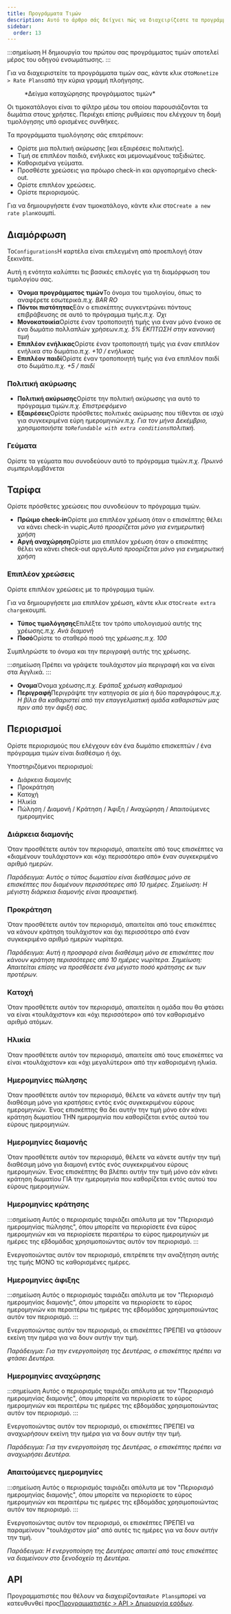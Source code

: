 ```yaml
---
title: Προγράμματα Τιμών
description: Αυτό το άρθρο σάς δείχνει πώς να διαχειρίζεστε τα προγράμματα τιμών στο Wink.
sidebar:
  order: 13
---
```


:::σημείωση
Η δημιουργία του πρώτου σας προγράμματος τιμών αποτελεί μέρος του οδηγού ενσωμάτωσης.
:::

Για να διαχειριστείτε τα προγράμματα τιμών σας, κάντε κλικ στο`Monetize > Rate Plans`από την κύρια γραμμή πλοήγησης.

<figure>
  <CloudinaryImage width="350" height="559" resize="scale" quality="best" alt="Τιμολογιακά προγράμματα" src="academy/rate-plan" errorImage="noimage_opaque_nyrtl0.png" />

  <figcaption>*Δείγμα καταχώρησης προγράμματος τιμών*</figcaption>
</figure>


Οι τιμοκατάλογοι είναι το φίλτρο μέσω του οποίου παρουσιάζονται τα δωμάτια στους χρήστες.
Περιέχει επίσης ρυθμίσεις που ελέγχουν τη δομή τιμολόγησης υπό ορισμένες συνθήκες.

Τα προγράμματα τιμολόγησης σάς επιτρέπουν:

* Ορίστε μια πολιτική ακύρωσης \[και εξαιρέσεις πολιτικής].
* Τιμή σε επιπλέον παιδιά, ενήλικες και μεμονωμένους ταξιδιώτες.
* Καθορισμένα γεύματα.
* Προσθέστε χρεώσεις για πρόωρο check-in και αργοπορημένο check-out.
* Ορίστε επιπλέον χρεώσεις.
* Ορίστε περιορισμούς.

Για να δημιουργήσετε έναν τιμοκατάλογο, κάντε κλικ στο`Create a new rate plan`κουμπί.

## Διαμόρφωση

Το`Configurations`Η καρτέλα είναι επιλεγμένη από προεπιλογή όταν ξεκινάτε.

Αυτή η ενότητα καλύπτει τις βασικές επιλογές για τη διαμόρφωση του τιμολογίου σας.

* **Όνομα προγράμματος τιμών**Το όνομα του τιμολογίου, όπως το αναφέρετε εσωτερικά.*π.χ. BAR RO*
* **Πόντοι πιστότητας**Εάν ο επισκέπτης συγκεντρώνει πόντους επιβράβευσης σε αυτό το πρόγραμμα τιμής.*π.χ. Όχι*
* **Μονοκατοικία**Ορίστε έναν τροποποιητή τιμής για έναν μόνο ένοικο σε ένα δωμάτιο πολλαπλών χρήσεων.*π.χ. 5% ΕΚΠΤΩΣΗ στην κανονική τιμή*
* **Επιπλέον ενήλικας**Ορίστε έναν τροποποιητή τιμής για έναν επιπλέον ενήλικα στο δωμάτιο.*π.χ. +10 / ενήλικας*
* **Επιπλέον παιδί**Ορίστε έναν τροποποιητή τιμής για ένα επιπλέον παιδί στο δωμάτιο.*π.χ. +5 / παιδί*

### Πολιτική ακύρωσης

* **Πολιτική ακύρωσης**Ορίστε την πολιτική ακύρωσης για αυτό το πρόγραμμα τιμών.*π.χ. Επιστρεφόμενο*
* **Εξαιρέσεις**Ορίστε πρόσθετες πολιτικές ακύρωσης που τίθενται σε ισχύ για συγκεκριμένα εύρη ημερομηνιών.*π.χ. Για τον μήνα Δεκέμβριο, χρησιμοποιήστε το`Refundable with extra conditions`πολιτική.*

### Γεύματα

Ορίστε τα γεύματα που συνοδεύουν αυτό το πρόγραμμα τιμών.*π.χ. Πρωινό συμπεριλαμβάνεται*

## Ταρίφα

Ορίστε πρόσθετες χρεώσεις που συνοδεύουν το πρόγραμμα τιμών.

* **Πρώιμο check-in**Ορίστε μια επιπλέον χρέωση όταν ο επισκέπτης θέλει να κάνει check-in νωρίς.*Αυτό προορίζεται μόνο για ενημερωτική χρήση*
* **Αργή αναχώρηση**Ορίστε μια επιπλέον χρέωση όταν ο επισκέπτης θέλει να κάνει check-out αργά.*Αυτό προορίζεται μόνο για ενημερωτική χρήση*

### Επιπλέον χρεώσεις

Ορίστε επιπλέον χρεώσεις με το πρόγραμμα τιμών.

Για να δημιουργήσετε μια επιπλέον χρέωση, κάντε κλικ στο`Create extra charge`κουμπί.

* **Τύπος τιμολόγησης**Επιλέξτε τον τρόπο υπολογισμού αυτής της χρέωσης.*π.χ. Ανά διαμονή*
* **Ποσό**Ορίστε το σταθερό ποσό της χρέωσης.*π.χ. 100*

Συμπληρώστε το όνομα και την περιγραφή αυτής της χρέωσης.

:::σημείωση
Πρέπει να γράψετε τουλάχιστον μία περιγραφή και να είναι στα Αγγλικά.
:::

* **Ονομα**Όνομα χρέωσης.*π.χ. Εφάπαξ χρέωση καθαρισμού*
* **Περιγραφή**Περιγράψτε την κατηγορία σε μία ή δύο παραγράφους.*π.χ. Η βίλα θα καθαριστεί από την επαγγελματική ομάδα καθαριστών μας πριν από την άφιξή σας.*

## Περιορισμοί

Ορίστε περιορισμούς που ελέγχουν εάν ένα δωμάτιο επισκεπτών / ένα πρόγραμμα τιμών είναι διαθέσιμο ή όχι.

Υποστηριζόμενοι περιορισμοί:

* Διάρκεια διαμονής
* Προκράτηση
* Κατοχή
* Ηλικία
* Πώληση / Διαμονή / Κράτηση / Άφιξη / Αναχώρηση / Απαιτούμενες ημερομηνίες

### Διάρκεια διαμονής

Όταν προσθέτετε αυτόν τον περιορισμό, απαιτείτε από τους επισκέπτες να «διαμένουν τουλάχιστον» και «όχι περισσότερο από» έναν συγκεκριμένο αριθμό ημερών.

*Παράδειγμα: Αυτός ο τύπος δωματίου είναι διαθέσιμος μόνο σε επισκέπτες που διαμένουν περισσότερες από 10 ημέρες. Σημείωση: Η μέγιστη διάρκεια διαμονής είναι προαιρετική.*

### Προκράτηση

Όταν προσθέτετε αυτόν τον περιορισμό, απαιτείται από τους επισκέπτες να κάνουν κράτηση τουλάχιστον και όχι περισσότερο από έναν συγκεκριμένο αριθμό ημερών νωρίτερα.

*Παράδειγμα: Αυτή η προσφορά είναι διαθέσιμη μόνο σε επισκέπτες που κάνουν κράτηση περισσότερες από 10 ημέρες νωρίτερα. Σημείωση: Απαιτείται επίσης να προσθέσετε ένα μέγιστο ποσό κράτησης εκ των προτέρων.*

### Κατοχή

Όταν προσθέτετε αυτόν τον περιορισμό, απαιτείται η ομάδα που θα φτάσει να είναι «τουλάχιστον» και «όχι περισσότερο» από τον καθορισμένο αριθμό ατόμων.

### Ηλικία

Όταν προσθέτετε αυτόν τον περιορισμό, απαιτείτε από τους επισκέπτες να είναι «τουλάχιστον» και «όχι μεγαλύτεροι» από την καθορισμένη ηλικία.

### Ημερομηνίες πώλησης

Όταν προσθέτετε αυτόν τον περιορισμό, θέλετε να κάνετε αυτήν την τιμή διαθέσιμη μόνο για κρατήσεις εντός ενός συγκεκριμένου εύρους ημερομηνιών. Ένας επισκέπτης θα δει αυτήν την τιμή μόνο εάν κάνει κράτηση δωματίου ΤΗΝ ημερομηνία που καθορίζεται εντός αυτού του εύρους ημερομηνιών.

### Ημερομηνίες διαμονής

Όταν προσθέτετε αυτόν τον περιορισμό, θέλετε να κάνετε αυτήν την τιμή διαθέσιμη μόνο για διαμονή εντός ενός συγκεκριμένου εύρους ημερομηνιών. Ένας επισκέπτης θα βλέπει αυτήν την τιμή μόνο εάν κάνει κράτηση δωματίου ΓΙΑ την ημερομηνία που καθορίζεται εντός αυτού του εύρους ημερομηνιών.

### Ημερομηνίες κράτησης

:::σημείωση
Αυτός ο περιορισμός ταιριάζει απόλυτα με τον "Περιορισμό ημερομηνίας πώλησης", όπου μπορείτε να περιορίσετε ένα εύρος ημερομηνιών και να περιορίσετε περαιτέρω το εύρος ημερομηνιών με ημέρες της εβδομάδας χρησιμοποιώντας αυτόν τον περιορισμό.
:::

Ενεργοποιώντας αυτόν τον περιορισμό, επιτρέπετε την αναζήτηση αυτής της τιμής ΜΟΝΟ τις καθορισμένες ημέρες.

### Ημερομηνίες άφιξης

:::σημείωση
Αυτός ο περιορισμός ταιριάζει απόλυτα με τον "Περιορισμό ημερομηνίας διαμονής", όπου μπορείτε να περιορίσετε το εύρος ημερομηνιών και περαιτέρω τις ημέρες της εβδομάδας χρησιμοποιώντας αυτόν τον περιορισμό.
:::

Ενεργοποιώντας αυτόν τον περιορισμό, οι επισκέπτες ΠΡΕΠΕΙ να φτάσουν εκείνη την ημέρα για να δουν αυτήν την τιμή.

*Παράδειγμα: Για την ενεργοποίηση της Δευτέρας, ο επισκέπτης πρέπει να φτάσει Δευτέρα.*

### Ημερομηνίες αναχώρησης

:::σημείωση
Αυτός ο περιορισμός ταιριάζει απόλυτα με τον "Περιορισμό ημερομηνίας διαμονής", όπου μπορείτε να περιορίσετε το εύρος ημερομηνιών και περαιτέρω τις ημέρες της εβδομάδας χρησιμοποιώντας αυτόν τον περιορισμό.
:::

Ενεργοποιώντας αυτόν τον περιορισμό, οι επισκέπτες ΠΡΕΠΕΙ να αναχωρήσουν εκείνη την ημέρα για να δουν αυτήν την τιμή.

*Παράδειγμα: Για την ενεργοποίηση της Δευτέρας, ο επισκέπτης πρέπει να αναχωρήσει Δευτέρα.*

### Απαιτούμενες ημερομηνίες

:::σημείωση
Αυτός ο περιορισμός ταιριάζει απόλυτα με τον "Περιορισμό ημερομηνίας διαμονής", όπου μπορείτε να περιορίσετε το εύρος ημερομηνιών και περαιτέρω τις ημέρες της εβδομάδας χρησιμοποιώντας αυτόν τον περιορισμό.
:::

Ενεργοποιώντας αυτόν τον περιορισμό, οι επισκέπτες ΠΡΕΠΕΙ να παραμείνουν "τουλάχιστον μία" από αυτές τις ημέρες για να δουν αυτήν την τιμή.

*Παράδειγμα: Η ενεργοποίηση της Δευτέρας απαιτεί από τους επισκέπτες να διαμείνουν στο ξενοδοχείο τη Δευτέρα.*

## API

Προγραμματιστές που θέλουν να διαχειρίζονται`Rate Plans`μπορεί να κατευθυνθεί προς[Προγραμματιστές > API > Δημιουργία εσόδων](/developers/apis/#monetize-api).

